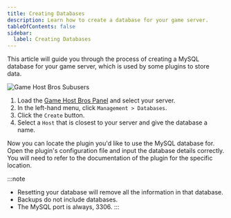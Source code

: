 ```yaml
---
title: Creating Databases
description: Learn how to create a database for your game server.
tableOfContents: false
sidebar:
  label: Creating Databases
---
```


This article will guide you through the process of creating a MySQL database for your game server, which is used by some plugins to store data.

![Game Host Bros Subusers](../../../assets/guide-images/databases.png)

1. Load the [Game Host Bros Panel](https://panel.gamehostbros.com/) and select your server.
2. In the left-hand menu, click `Management > Databases`.
3. Click the `Create` button.
4. Select a `Host` that is closest to your server and give the database a name.

Now you can locate the plugin you'd like to use the MySQL database for. Open the plugin's configuration file and input the database details correctly. You will need to refer to the documentation of the plugin for the specific location.

:::note
- Resetting your database will remove all the information in that database.
- Backups do not include databases.
- The MySQL port is always, 3306.
:::
